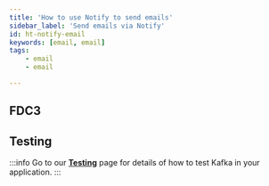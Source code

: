 ```yaml
---
title: 'How to use Notify to send emails'
sidebar_label: 'Send emails via Notify'
id: ht-notify-email
keywords: [email, email]
tags:
    - email
    - email

---
```






## FDC3

## Testing

:::info
Go to our [**Testing**](/how-to/ht-fdc3-test/) page for details of how to test Kafka in your application.
:::

